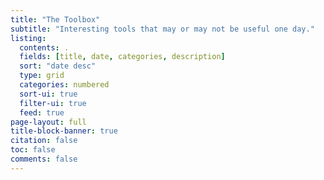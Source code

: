 ```yaml
---
title: "The Toolbox"
subtitle: "Interesting tools that may or may not be useful one day."
listing:
  contents: .
  fields: [title, date, categories, description]
  sort: "date desc"
  type: grid
  categories: numbered
  sort-ui: true
  filter-ui: true
  feed: true
page-layout: full
title-block-banner: true
citation: false
toc: false
comments: false
---
```

